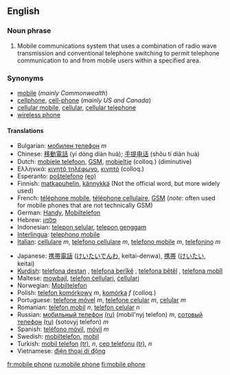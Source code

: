 ==English==

===Noun phrase===
{{en-noun|sg=[[mobile]] [[phone]]}}
#Mobile communications system that uses a combination of radio wave transmission and conventional telephone switching to permit telephone communication to and from mobile users within a specified area.

===Synonyms===
*[[mobile]] (''mainly Commonwealth'')
*[[cellphone]], [[cell-phone]] (''mainly US and Canada'')
*[[cellular mobile]], [[cellular]], [[cellular telephone]]
*[[wireless phone]]

====Translations====
{{top}}
*Bulgarian: [[мобилен телефон]] ''m''
*Chinese: [[移動電話]] (yí dòng diàn huà); [[手提电话]] (shŏu tí diàn huà)
*Dutch: [[mobiele telefoon]], [[GSM]], [[mobieltje]] (colloq.) (diminutive)
*Ελληνικά: [[κινητό τηλέφωνο]], [[κινητό]] (colloq.) 
*Esperanto: [[posxtelefono|poŝtelefono]] [[:eo:posxtelefono|(eo)]]
*Finnish: [[matkapuhelin]], [[kännykkä]] (Not the official word, but more widely used) 
*French: [[téléphone mobile]], [[téléphone cellulaire]], [[GSM]] (''note'': often used for mobile phones that are not technically GSM)
*German: [[Handy]], [[Mobiltelefon]]
*Hebrew: [[פלפון]]
*Indonesian: [[telepon selular]], [[telepon genggam]]
*[[Interlingua]]: [[telephono mobile]]
*[[Italian]]: [[cellulare]] ''m'', [[telefono cellulare]] ''m'', [[telefono mobile]] ''m'', [[telefonino]] ''m''
{{mid}}
*Japanese: [[携帯電話]] ([[けいたいでんわ]], keitai-denwa), [[携帯]] ([[けいたい]], keitai)
*[[Kurdish]]: [[telefona destan]] {{f}}, [[telefona berîkê]] {{f}}, [[telefona bêtêl]] {{f}}, [[telefona mobîl]] {{f}}
*Maltese: [[mowbajl]], [[telefon ċellulari]], [[ċellulari]]
*Norwegian: [[Mobiltelefon]]
*Polish: [[telefon komórkowy]] ''m'', [[komórka]] ''f'' (colloq.)
*Portuguese: [[telefone móvel]] ''m'', [[telefone celular]] ''m'', [[celular]] ''m''
*Romanian: [[telefon mobil]] ''n'', [[telefon celular]] ''n'' 
*Russian: [[мобильный телефон]] [[:ru:мобильный телефон|(ru)]] (mobil'nyj telefon) ''m'', [[сотовый телефон]] [[:ru:сотовый телефон|(ru)]] (sotovyj telefon) ''m''
*Spanish: [[teléfono móvil]], [[móvil]] ''m''
*Swedish: [[mobiltelefon]], [[mobil]]
*Turkish: [[mobil telefon]] [[:tr:mobil telefon|(tr)]], ''n'', [[cep telefonu]] [[:tr:cep telefonu|(tr)]], ''n''
*Vietnamese: [[điện thoại di động]]
{{bottom}}

[[fr:mobile phone]]
[[ru:mobile phone]]
[[fi:mobile phone]]